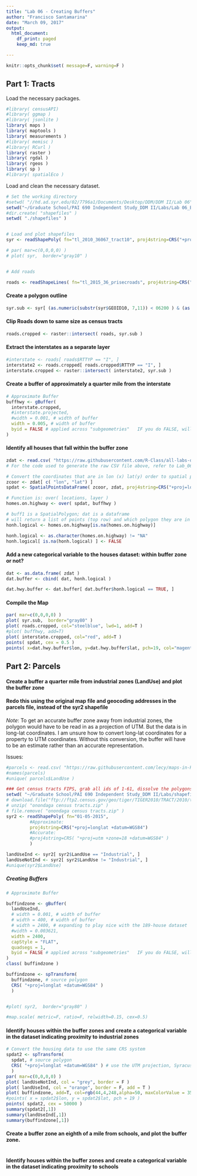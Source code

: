 ```yaml
---
title: "Lab 06 - Creating Buffers"
author: "Francisco Santamarina"
date: "March 09, 2017"
output:
  html_document:
    df_print: paged
    keep_md: true

---
```


```r
knitr::opts_chunk$set( message=F, warning=F )
```

## Part 1: Tracts

Load the necessary packages.
```r
#library( censusAPI)
#library( ggmap )
#library( jsonlite )
library( maps )
library( maptools )
library( measurements )
#library( memisc )
#library( RCurl )
library( raster )
library( rgdal )
library( rgeos )
library( sp )
#library( spatialEco ) 

```

Load and clean the necessary dataset.
```r
# Set the working directory
#setwd( "//hd.ad.syr.edu/02/7796a1/Documents/Desktop/DDM/DDM II/Lab 06" )
setwd("~/Graduate School/PAI 690 Independent Study_DDM II/Labs/Lab 06_Buffers")
#dir.create( "shapefiles" )
setwd( "./shapefiles" )


# Load and plot shapefiles
syr <- readShapePoly( fn="tl_2010_36067_tract10", proj4string=CRS("+proj=longlat +datum=WGS84") )

# par( mar=c(0,0,0,0) )
# plot( syr,  border="gray10" )


# Add roads

roads <- readShapeLines( fn="tl_2015_36_prisecroads", proj4string=CRS("+proj=longlat +datum=WGS84") )
```

#### Create a polygon outline
```r
syr.sub <- syr[ (as.numeric(substr(syr$GEOID10, 7,11)) < 06200 ) & (as.numeric(substr(syr$GEOID10, 7,11)) > 0), ]
```


#### Clip Roads down to same size as census tracts
```r
roads.cropped <- raster::intersect( roads, syr.sub )

```


#### Extract the interstates as a separate layer
```r
#interstate <- roads[ roads$RTTYP == "I", ]
interstate2 <- roads.cropped[ roads.cropped$RTTYP == "I", ]
interstate.cropped <- raster::intersect( interstate2, syr.sub )

```

#### Create a buffer of approximately a quarter mile from the interstate
```r

# Approximate Buffer
buffhwy <- gBuffer(
  interstate.cropped,
  #interstate.projected,
  #width = 0.001, # width of buffer
  width = 0.005, # width of buffer
  byid = FALSE # applied across "subgeometries"   IF you do FALSE, will automatically create a dissolved buffer
)

```

#### Identify all houses that fall within the buffer zone
```r
zdat <- read.csv( "https://raw.githubusercontent.com/R-Class/all-labs-ddmii-fjsantam/master/Lab%2006/zillowdata.csv" )
# For the code used to generate the raw CSV file above, refer to Lab_06_-_Geocoding_CSV_Script_FJS.Rmd in the Lab 06 folder on GitHub

# Convert the coordinates that are in lon (x) lat(y) order to spatial points, identifying the coordinates, data, and coordinate system
zcoor <- zdat[ c( "lon", "lat") ]
spdat <- SpatialPointsDataFrame( zcoor, zdat, proj4string=CRS("+proj=longlat +datum=WGS84")  )

# Function is: over( locations, layer )
homes.on.highway <- over( spdat, buffhwy )

# buff1 is a SpatialPolygon; dat is a dataframe
# will return a list of points (top row) and which polygon they are in (represented by ID # or NA if not in one)
honh.logical <- homes.on.highway[is.na(homes.on.highway)]

honh.logical <- as.character(homes.on.highway) != "NA"
honh.logical[ is.na(honh.logical) ] <- FALSE
```


#### Add a new categorical variable to the houses dataset: within buffer zone or not?
```r
dat <- as.data.frame( zdat )
dat.buffer <- cbind( dat, honh.logical )

dat.hwy.buffer <- dat.buffer[ dat.buffer$honh.logical == TRUE, ]
```


#### Compile the Map
```r
par( mar=c(0,0,0,0) )
plot( syr.sub,  border="gray80" )
plot( roads.cropped, col="steelblue", lwd=1, add=T )
#plot( buffhwy, add=T)
plot( interstate.cropped, col="red", add=T )
points( spdat, cex = 0.5 )
points( x=dat.hwy.buffer$lon, y=dat.hwy.buffer$lat, pch=19, col="magenta" )
```


## Part 2: Parcels

#### Create a buffer a quarter mile from industrial zones (LandUse) and plot the buffer zone
#### Redo this using the original map file and geocoding addresses in the parcels file, instead of the syr2 shapefile
*Note*: To get an accurate buffer zone away from industrial zones, the polygon would have to be read in as a projection of UTM. But the data is in long-lat coordinates. I am unsure how to convert long-lat coordinates for a property to UTM coordinates. Without this conversion, the buffer will have to be an estimate rather than an accurate representation.

Issues:
```r
#parcels <- read.csv( "https://raw.githubusercontent.com/lecy/maps-in-R/master/Data/syr_parcels.csv" )
#names(parcels)
#unique( parcels$LandUse )

### Get census tracts FIPS, grab all ids of 1-61, dissolve the polygons to get the outline
setwd( "~/Graduate School/PAI 690 Independent Study_DDM II/Labs/shapefiles" )
# download.file("ftp://ftp2.census.gov/geo/tiger/TIGER2010/TRACT/2010/tl_2010_36067_tract10.zip", "onondaga census tracts.zip" )
# unzip( "onondaga census tracts.zip" )
# file.remove( "onondaga census tracts.zip" )
syr2 <- readShapePoly( fn="01-05-2015", 
         #Approximate:
         proj4string=CRS("+proj=longlat +datum=WGS84") 
         #Accurate:
         #proj4string=CRS( "+proj=utm +zone=18 +datum=WGS84" ) 
         )

landUseInd <- syr2[ syr2$LandUse == "Industrial", ]
landUseNotInd <- syr2[ syr2$LandUse != "Industrial", ]
#unique(syr2$LandUse)

```

##### Creating Buffers
```r
# Approximate Buffer

buffindzone <- gBuffer(
  landUseInd,
  # width = 0.001, # width of buffer
  # width = 400, # width of buffer
  # width = 2400, # expanding to play nice with the 189-house dataset
  #width = 0.003621,
  width = 2400,
  capStyle = "FLAT",
  quadsegs = 1,
  byid = FALSE # applied across "subgeometries"   IF you do FALSE, will automatically create a dissolved buffer
)
class( buffindzone )

buffindzone <- spTransform( 
  buffindzone, # source polygon
  CRS( "+proj=longlat +datum=WGS84" )
  )


#plot( syr2,  border="gray80" )

#map.scale( metric=F, ratio=F, relwidth=0.15, cex=0.5)

```



#### Identify houses within the buffer zones and create a categorical variable in the dataset indicating proximity to industrial zones
```r
  
# Convert the housing data to use the same CRS system
spdat2 <- spTransform( 
  spdat, # source polygon
  CRS( "+proj=longlat +datum=WGS84" ) # use the UTM projection, Syracuse is in Zone 18
  )
par( mar=c(0,0,0,0) )
plot( landUseNotInd, col = "grey", border = F )
plot( landUseInd, col = "orange", border = F, add = T )
plot( buffindzone, add=T, col=rgb(44,4,248,alpha=50, maxColorValue = 355))
#points( x = spdat2$lon, y = spdat2$lat, pch = 19 )
points( spdat2, cex = 50000 )
summary(spdat2[,1])
summary(landUseInd[,1])
summary(buffindzone[,1])

```

#### Create a buffer zone an eighth of a mile from schools, and plot the buffer zone.
```r

```

#### Identify houses within the buffer zones and create a categorical variable in the dataset indicating proximity to schools
```r

```

